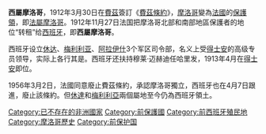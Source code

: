 {{unreferenced|time=2011-08-13T18:55:13+00:00}}
{{Infobox Former Country
|native_name =''Protectorado español en Marruecos''<br /> {{lang|ar|الحماية الإسبانية على المغرب}}
|conventional_long_name = 西班牙在摩洛哥的保护国<br>（摩洛哥保护国）<br>Spanish protectorate in Morocco
|common_name = 西班牙在摩洛哥的保护国<br>Spanish protectorate in Morocco
|continent   = 非洲
|region      = 西非
|country     = 摩洛哥
|era         = 20世纪
|status      = [[保护国|保护国]]
|empire      = 西班牙
|area        = 20948 km²
|life_span   = 1912年 –1956年
|event_start = [[法国和西班牙关于摩洛哥的条约|与法国的条约]]
|year_start  = 1912年
|date_start  = 11月27日
|event_end   = 摩洛哥统一
|year_end    = 1956年
|date_end    = 4月7日
|event1      = 
|date_event1 = 
|p1          = 阿拉维王朝
|flag_p1     = Flag of Morocco (1666–1915).svg
|s1          = 摩洛哥王国
|flag_s1     = Flag of Morocco.svg
|image_flag = Flag of Morocco.svg
|image_flag2 = Merchant flag of Spanish Morocco.svg
|flag        = 摩洛哥国旗
|flag_type   = 商用旗\代国旗
|image_coat  = Coat of arms of Morocco (Protectorate).svg
|image_map = Protectorado español en Marruecos.svg
|image_map_caption = 西属摩洛哥在摩洛哥地区的位置（绿色）
|image_map2   = Morocco-spanish-protectorate-1955-a.svg
|image_map2_caption = 1956年北部地区的地图
|national_anthem=
|capital     = [[得土安|得土安]]
|common_languages = [[西班牙语|西班牙语]]<br>[[柏柏尔语|柏柏尔语]]<br>[[阿拉伯语|阿拉伯语]]<br>[[迪拉诺语|迪拉诺语]]或[[撒哈拉语|撒哈拉语]]<br>[[摩洛哥阿拉伯语|摩洛哥阿拉伯语]]
|religion         =  [[基督教|基督教]]、[[罗马天主教|罗马天主教]]和[[犹太教|犹太教]] <br> [[伊斯兰教|伊斯兰教]]
|leader1              = 
|year_leader1         = 
|leader2              = 
|year_leader2         = 
|title_leader         = [[摩洛哥西班牙高级专员列表|高级专员]]
|representative1      = 
|year_representative1 = 
|representative2      = 
|year_representative2 = 
|representative3      = 
|year_representative3 = 
|title_representative = 
|currency    = [[西班牙比塞塔|西班牙比塞塔]]
|footnotes   = 
}}
{{摩洛哥历史|保護}}
'''西屬摩洛哥'''，1912年3月30日在[[費茲|費茲]]簽訂《[[費茲條約|費茲條約]]》，[[摩洛哥|摩洛哥]]變為[[法國|法國]]的[[保護領|保護領]]，即[[法屬摩洛哥|法屬摩洛哥]]。1912年11月27日法国把摩洛哥北部和南部地區保護者的地位“转租”给[[西班牙|西班牙]]，即'''西屬摩洛哥'''。

西班牙设立[[休达|休达]]、[[梅利利亚|梅利利亚]]、[[阿拉伊什|阿拉伊什]]3个军区司令部，名义上受[[得士安|得士安]]的高级专员领导，实际上各行其是。西班牙还扶持穆莱·迈赫迪任哈里发，1913年4月在[[得士安|得士安]]即位。

1956年3月2日，法國同意廢止費茲條約，承認摩洛哥獨立，西班牙也在4月7日跟進，廢止該條約。但[[休達|休達]]和[[梅利利亞|梅利利亞]]兩個屬地至今仍為西班牙領土。

[[Category:已不存在的非洲國家|Category:已不存在的非洲國家]]
[[Category:前保護國|Category:前保護國]]
[[Category:前西班牙殖民地|Category:前西班牙殖民地]]
[[Category:摩洛哥歷史|Category:摩洛哥歷史]]
[[Category:前保护国|Category:前保护国]]